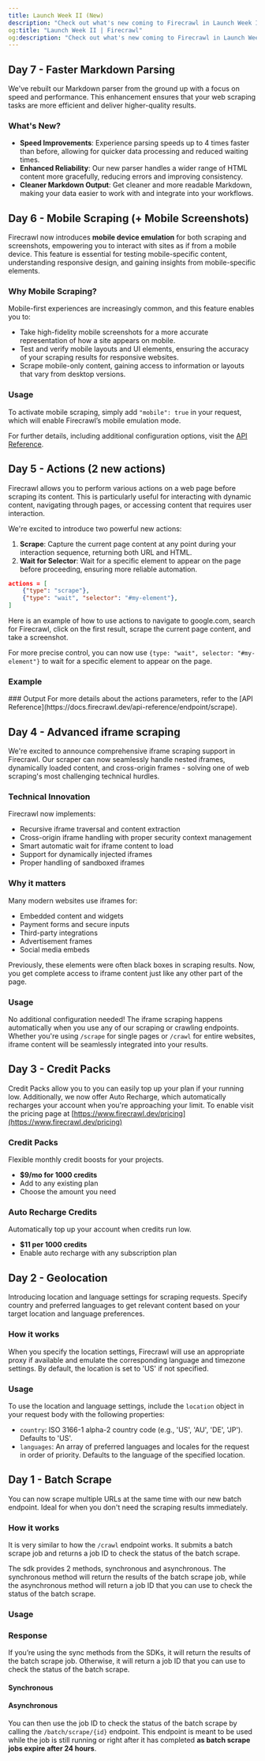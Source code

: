 ```yaml
---
title: Launch Week II (New)
description: "Check out what's new coming to Firecrawl in Launch Week II (Oct 28th - Nov 3rd)"
og:title: "Launch Week II | Firecrawl"
og:description: "Check out what's new coming to Firecrawl in Launch Week II (Oct 28th - Nov 3rd)"
---
```







## Day 7 - Faster Markdown Parsing

We've rebuilt our Markdown parser from the ground up with a focus on speed and performance. This enhancement ensures that your web scraping tasks are more efficient and deliver higher-quality results.

### What's New?

- **Speed Improvements**: Experience parsing speeds up to 4 times faster than before, allowing for quicker data processing and reduced waiting times.
- **Enhanced Reliability**: Our new parser handles a wider range of HTML content more gracefully, reducing errors and improving consistency.
- **Cleaner Markdown Output**: Get cleaner and more readable Markdown, making your data easier to work with and integrate into your workflows.

## Day 6 - Mobile Scraping (+ Mobile Screenshots)

Firecrawl now introduces **mobile device emulation** for both scraping and screenshots, empowering you to interact with sites as if from a mobile device. This feature is essential for testing mobile-specific content, understanding responsive design, and gaining insights from mobile-specific elements.

### Why Mobile Scraping?

Mobile-first experiences are increasingly common, and this feature enables you to:
- Take high-fidelity mobile screenshots for a more accurate representation of how a site appears on mobile.
- Test and verify mobile layouts and UI elements, ensuring the accuracy of your scraping results for responsive websites.
- Scrape mobile-only content, gaining access to information or layouts that vary from desktop versions.

### Usage

To activate mobile scraping, simply add `"mobile": true` in your request, which will enable Firecrawl’s mobile emulation mode.

<CodeGroup>
<ScrapeMobilePython />
<ScrapeMobileNode />
<ScrapeMobileCURL />
</CodeGroup>

For further details, including additional configuration options, visit the [API Reference](https://docs.firecrawl.dev/api-reference/endpoint/scrape).


## Day 5 - Actions (2 new actions)

Firecrawl allows you to perform various actions on a web page before scraping its content. This is particularly useful for interacting with dynamic content, navigating through pages, or accessing content that requires user interaction.

We're excited to introduce two powerful new actions:

1. **Scrape**: Capture the current page content at any point during your interaction sequence, returning both URL and HTML.
2. **Wait for Selector**: Wait for a specific element to appear on the page before proceeding, ensuring more reliable automation.

```json
actions = [
    {"type": "scrape"},
    {"type": "wait", "selector": "#my-element"},
]
```

Here is an example of how to use actions to navigate to google.com, search for Firecrawl, click on the first result, scrape the current page content, and take a screenshot.

For more precise control, you can now use `{type: "wait", selector: "#my-element"}` to wait for a specific element to appear on the page.

### Example
<CodeGroup>

<ScrapeActionsPython />
<ScrapeActionsNode /> 
<ScrapeActionsCURL />

</CodeGroup>
### Output

<CodeGroup>

<ScrapeActionsOutput />


</CodeGroup>
For more details about the actions parameters, refer to the [API Reference](https://docs.firecrawl.dev/api-reference/endpoint/scrape).


## Day 4 - Advanced iframe scraping

We're excited to announce comprehensive iframe scraping support in Firecrawl. Our scraper can now seamlessly handle nested iframes, dynamically loaded content, and cross-origin frames - solving one of web scraping's most challenging technical hurdles.

### Technical Innovation

Firecrawl now implements:
- Recursive iframe traversal and content extraction
- Cross-origin iframe handling with proper security context management
- Smart automatic wait for iframe content to load
- Support for dynamically injected iframes
- Proper handling of sandboxed iframes

### Why it matters

Many modern websites use iframes for:
- Embedded content and widgets
- Payment forms and secure inputs
- Third-party integrations
- Advertisement frames
- Social media embeds

Previously, these elements were often black boxes in scraping results. Now, you get complete access to iframe content just like any other part of the page.

### Usage

No additional configuration needed! The iframe scraping happens automatically when you use any of our scraping or crawling endpoints. Whether you're using `/scrape` for single pages or `/crawl` for entire websites, iframe content will be seamlessly integrated into your results.

## Day 3 - Credit Packs

Credit Packs allow you to you can easily top up your plan if your running low.
Additionally, we now offer Auto Recharge, which automatically recharges your account when you're approaching your limit.
To enable visit the pricing page at [https://www.firecrawl.dev/pricing](https://www.firecrawl.dev/pricing)

### Credit Packs 
Flexible monthly credit boosts for your projects.
- **$9/mo for 1000 credits**
- Add to any existing plan
- Choose the amount you need

### Auto Recharge Credits
Automatically top up your account when credits run low.
- **$11 per 1000 credits**
- Enable auto recharge with any subscription plan




## Day 2 - Geolocation

Introducing location and language settings for scraping requests. Specify country and preferred languages to get relevant content based on your target location and language preferences.

### How it works

When you specify the location settings, Firecrawl will use an appropriate proxy if available and emulate the corresponding language and timezone settings. By default, the location is set to 'US' if not specified.

### Usage

To use the location and language settings, include the `location` object in your request body with the following properties:

- `country`: ISO 3166-1 alpha-2 country code (e.g., 'US', 'AU', 'DE', 'JP'). Defaults to 'US'.
- `languages`: An array of preferred languages and locales for the request in order of priority. Defaults to the language of the specified location.

<CodeGroup>
<ScrapeLocationPython />
<ScrapeLocationNode />
<ScrapeLocationCURL />
</CodeGroup>

## Day 1 - Batch Scrape

You can now scrape multiple URLs at the same time with our new batch endpoint. Ideal for when you don't need the scraping results immediately.

### How it works

It is very similar to how the `/crawl` endpoint works. It submits a batch scrape job and returns a job ID to check the status of the batch scrape. 

The sdk provides 2 methods, synchronous and asynchronous. The synchronous method will return the results of the batch scrape job, while the asynchronous method will return a job ID that you can use to check the status of the batch scrape.

### Usage

<CodeGroup>

<BatchScrapePython />
<BatchScrapeNode />
<BatchScrapeCURL />

</CodeGroup>

### Response

If you’re using the sync methods from the SDKs, it will return the results of the batch scrape job. Otherwise, it will return a job ID that you can use to check the status of the batch scrape.

#### Synchronous

<BatchScrapeOutput />

#### Asynchronous

You can then use the job ID to check the status of the batch scrape by calling the `/batch/scrape/{id}` endpoint. This endpoint is meant to be used while the job is still running or right after it has completed **as batch scrape jobs expire after 24 hours**.

<BatchScrapeAsyncOutput />

